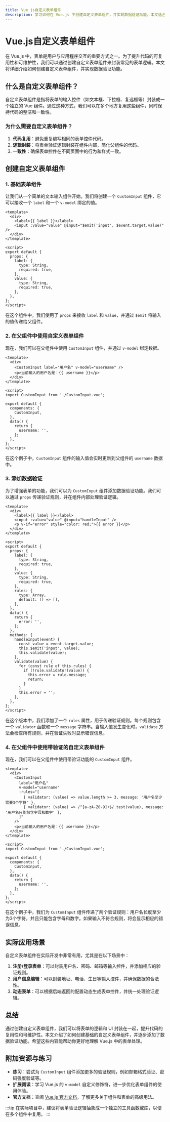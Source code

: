```yaml
---
title: Vue.js自定义表单组件
description: 学习如何在 Vue.js 中创建自定义表单组件，并实现数据验证功能。本文适合初学者，包含清晰的解释、代码示例和实际案例。
---
```


# Vue.js自定义表单组件

在 Vue.js 中，表单是用户与应用程序交互的重要方式之一。为了提升代码的可复用性和可维护性，我们可以通过创建自定义表单组件来封装常见的表单逻辑。本文将详细介绍如何创建自定义表单组件，并实现数据验证功能。

## 什么是自定义表单组件？

自定义表单组件是指将表单的输入控件（如文本框、下拉框、复选框等）封装成一个独立的 Vue 组件。通过这种方式，我们可以在多个地方复用这些组件，同时保持代码的整洁和一致性。

### 为什么需要自定义表单组件？

1. **代码复用**：避免重复编写相同的表单控件代码。
2. **逻辑封装**：将表单验证逻辑封装在组件内部，简化父组件的代码。
3. **一致性**：确保表单控件在不同页面中的行为和样式一致。

## 创建自定义表单组件

### 1. 基础表单组件

让我们从一个简单的文本输入组件开始。我们将创建一个 `CustomInput` 组件，它可以接收一个 `label` 和一个 `v-model` 绑定的值。

```vue
<template>
  <div>
    <label>{{ label }}</label>
    <input :value="value" @input="$emit('input', $event.target.value)" />
  </div>
</template>

<script>
export default {
  props: {
    label: {
      type: String,
      required: true,
    },
    value: {
      type: String,
      required: true,
    },
  },
};
</script>
```

在这个组件中，我们使用了 `props` 来接收 `label` 和 `value`，并通过 `$emit` 将输入的值传递给父组件。

### 2. 在父组件中使用自定义表单组件

现在，我们可以在父组件中使用 `CustomInput` 组件，并通过 `v-model` 绑定数据。

```vue
<template>
  <div>
    <CustomInput label="用户名" v-model="username" />
    <p>当前输入的用户名是：{{ username }}</p>
  </div>
</template>

<script>
import CustomInput from './CustomInput.vue';

export default {
  components: {
    CustomInput,
  },
  data() {
    return {
      username: '',
    };
  },
};
</script>
```

在这个例子中，`CustomInput` 组件的输入值会实时更新到父组件的 `username` 数据中。

### 3. 添加数据验证

为了增强表单的功能，我们可以为 `CustomInput` 组件添加数据验证功能。我们可以通过 `props` 传递验证规则，并在组件内部处理验证逻辑。

```vue
<template>
  <div>
    <label>{{ label }}</label>
    <input :value="value" @input="handleInput" />
    <p v-if="error" style="color: red;">{{ error }}</p>
  </div>
</template>

<script>
export default {
  props: {
    label: {
      type: String,
      required: true,
    },
    value: {
      type: String,
      required: true,
    },
    rules: {
      type: Array,
      default: () => [],
    },
  },
  data() {
    return {
      error: '',
    };
  },
  methods: {
    handleInput(event) {
      const value = event.target.value;
      this.$emit('input', value);
      this.validate(value);
    },
    validate(value) {
      for (const rule of this.rules) {
        if (!rule.validator(value)) {
          this.error = rule.message;
          return;
        }
      }
      this.error = '';
    },
  },
};
</script>
```

在这个版本中，我们添加了一个 `rules` 属性，用于传递验证规则。每个规则包含一个 `validator` 函数和一个 `message` 字符串。当输入值发生变化时，`validate` 方法会检查所有规则，并在验证失败时显示错误信息。

### 4. 在父组件中使用带验证的自定义表单组件

现在，我们可以在父组件中使用带验证功能的 `CustomInput` 组件。

```vue
<template>
  <div>
    <CustomInput
      label="用户名"
      v-model="username"
      :rules="[
        { validator: (value) => value.length >= 3, message: '用户名至少需要3个字符' },
        { validator: (value) => /^[a-zA-Z0-9]+$/.test(value), message: '用户名只能包含字母和数字' },
      ]"
    />
    <p>当前输入的用户名是：{{ username }}</p>
  </div>
</template>

<script>
import CustomInput from './CustomInput.vue';

export default {
  components: {
    CustomInput,
  },
  data() {
    return {
      username: '',
    };
  },
};
</script>
```

在这个例子中，我们为 `CustomInput` 组件传递了两个验证规则：用户名长度至少为3个字符，并且只能包含字母和数字。如果输入不符合规则，将会显示相应的错误信息。

## 实际应用场景

自定义表单组件在实际开发中非常有用，尤其是在以下场景中：

1. **注册/登录表单**：可以封装用户名、密码、邮箱等输入控件，并添加相应的验证规则。
2. **用户信息编辑**：可以封装地址、电话、生日等输入控件，并确保数据的合法性。
3. **动态表单**：可以根据后端返回的配置动态生成表单控件，并统一处理验证逻辑。

## 总结

通过创建自定义表单组件，我们可以将表单的逻辑和 UI 封装在一起，提升代码的复用性和可维护性。本文介绍了如何创建基础的自定义表单组件，并逐步添加了数据验证功能。希望这些内容能帮助你更好地理解 Vue.js 中的表单处理。

## 附加资源与练习

- **练习**：尝试为 `CustomInput` 组件添加更多的验证规则，例如邮箱格式验证、密码强度验证等。
- **扩展阅读**：学习 Vue.js 的 `v-model` 自定义修饰符，进一步优化表单组件的使用体验。
- **官方文档**：查阅 [Vue.js 官方文档](https://vuejs.org/)，了解更多关于组件和表单的高级用法。

:::tip
在实际项目中，建议将表单验证逻辑抽象成一个独立的工具函数或库，以便在多个组件中复用。
:::